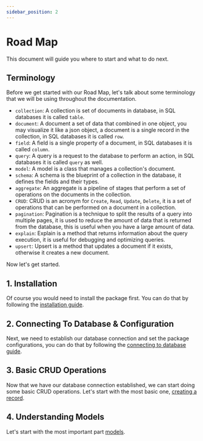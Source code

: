 ```yaml
---
sidebar_position: 2
---
```


# Road Map

This document will guide you where to start and what to do next.

## Terminology

Before we get started with our Road Map, let's talk about some terminology that we will be using throughout the documentation.

- `collection`: A collection is set of documents in database, in SQL databases it is called `table`.
- `document`: A document a set of data that combined in one object, you may visualize it like a json object, a document is a single record in the collection, in SQL databases it is called `row`.
- `field`: A field is a single property of a document, in SQL databases it is called `column`.
- `query`: A query is a request to the database to perform an action, in SQL databases it is called `query` as well.
- `model`: A model is a class that manages a collection's document.
- `schema`: A schema is the blueprint of a collection in the database, it defines the fields and their types.
- `aggregate`: An aggregate is a pipeline of stages that perform a set of operations on the documents in the collection.
- `CRUD`: CRUD is an acronym for `Create`, `Read`, `Update`, `Delete`, it is a set of operations that can be performed on a document in a collection.
- `pagination`: Pagination is a technique to split the results of a query into multiple pages, it is used to reduce the amount of data that is returned from the database, this is useful when you have a large amount of data.
- `explain`: Explain is a method that returns information about the query execution, it is useful for debugging and optimizing queries.
- `upsert`: Upsert is a method that updates a document if it exists, otherwise it creates a new document.

Now let's get started.

## 1. Installation

Of course you would need to install the package first. You can do that by following the [installation guide](./installation).

## 2. Connecting To Database & Configuration

Next, we need to establish our database connection and set the package configurations, you can do that by following the [connecting to database guide](./connecting-to-database).

## 3. Basic CRUD Operations

Now that we have our database connection established, we can start doing some basic CRUD operations. Let's start with the most basic one, [creating a record](./../queries/introduction).

## 4. Understanding Models

Let's start with the most important part [models](./../models/introduction).
